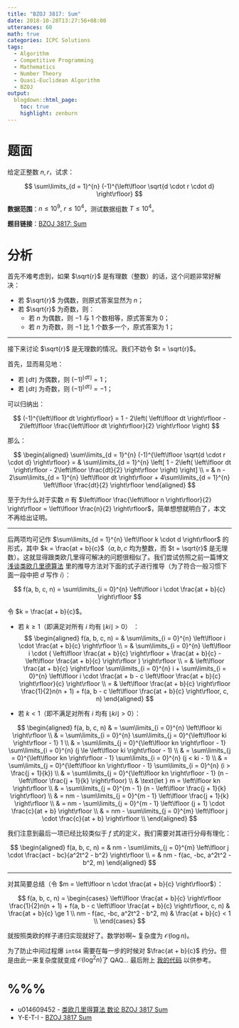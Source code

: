 ```yaml
---
title: "BZOJ 3817: Sum"
date: 2018-10-28T13:27:56+08:00
utterances: 60
math: true
categories: ICPC Solutions
tags:
  - Algorithm
  - Competitive Programming
  - Mathematics
  - Number Theory
  - Quasi-Euclidean Algorithm
  - BZOJ
output:
  blogdown::html_page:
    toc: true
    highlight: zenburn
---
```


# 题面

给定正整数 $n, r$，试求：

$$
\sum\limits_{d = 1}^{n} (-1)^{\left\lfloor \sqrt{d \cdot r \cdot d} \right\rfloor}
$$

**数据范围**：$n \le 10^9, \ r \le 10^4$，测试数据组数 $T \le 10^4$。

**题目链接**：[BZOJ 3817: Sum](https://darkbzoj.tk/problem/3817)

# 分析

首先不难考虑到，如果 $\sqrt{r}$ 是有理数（整数）的话，这个问题非常好解决：

- 若 $\sqrt{r}$ 为偶数，则原式答案显然为 $n$；
- 若 $\sqrt{r}$ 为奇数，则：
  - 若 $n$ 为偶数，则 $-1$ 与 $1$ 个数相等，原式答案为 $0$；
  - 若 $n$ 为奇数，则 $-1$ 比 $1$ 个数多一个，原式答案为 $1$；

---

接下来讨论 $\sqrt{r}$ 是无理数的情况。我们不妨令 $t = \sqrt{r}$。

首先，显而易见地：

- 若 $\left\lfloor dt \right\rfloor$ 为偶数，则 $(-1)^{\left\lfloor dt \right\rfloor} = 1$；
- 若 $\left\lfloor dt \right\rfloor$ 为奇数，则 $(-1)^{\left\lfloor dt \right\rfloor} = -1$；

可以归纳出：

$$
(-1)^{\left\lfloor dt \right\rfloor} = 1 - 2\left( \left\lfloor dt \right\rfloor - 2\left\lfloor \frac{\left\lfloor dt \right\rfloor}{2} \right\rfloor \right)
$$

那么：

$$
\begin{aligned}
\sum\limits_{d = 1}^{n} (-1)^{\left\lfloor \sqrt{d \cdot r \cdot d} \right\rfloor}
= & \sum\limits_{d = 1}^{n} \left[ 1 - 2\left( \left\lfloor dt \right\rfloor - 2\left\lfloor \frac{dt}{2} \right\rfloor \right) \right] \\
= & n - 2\sum\limits_{d = 1}^{n} \left\lfloor dt \right\rfloor + 4\sum\limits_{d = 1}^{n} \left\lfloor \frac{dt}{2} \right\rfloor
\end{aligned}
$$

至于为什么对于实数 $n$ 有 $\left\lfloor \frac{\left\lfloor n \right\rfloor}{2} \right\rfloor = \left\lfloor \frac{n}{2} \right\rfloor$，简单想想就明白了，本文不再给出证明。

---

后两项均可记作 $\sum\limits_{d = 1}^{n} \left\lfloor k \cdot d \right\rfloor$ 的形式，其中 $k = \frac{at + b}{c}$（$a, b, c$ 均为整数，而 $t = \sqrt{r}$ 是无理数）。这就显得跟类欧几里得可解决的问题很相似了。我们尝试仿照之前一篇博文 [浅谈类欧几里德算法](https://codgician.me/zh-hans/posts/2018/10/quasi-euclidean-algorithm/) 里的推导方法对下面的式子进行推导（为了符合一般习惯下面一段中把 $d$ 写作 $i$）：

$$
f(a, b, c, n) = \sum\limits_{i = 0}^{n} \left\lfloor i \cdot \frac{at + b}{c} \right\rfloor
$$

令 $k = \frac{at + b}{c}$。

- 若 $k \ge1$（即满足对所有 $i$ 均有 $\left\lfloor ki \right\rfloor > 0$） ：
  $$
  \begin{aligned}
  f(a, b, c, n) = & \sum\limits_{i = 0}^{n} \left\lfloor i \cdot \frac{at + b}{c} \right\rfloor \\
  = & \sum\limits_{i = 0}^{n} \left\lfloor i \cdot ( \left\lfloor \frac{at + b}{c} \right\rfloor + \frac{at + b}{c} - \left\lfloor \frac{at + b}{c} \right\rfloor ) \right\rfloor \\
  = & \left\lfloor \frac{at + b}{c} \right\rfloor \sum\limits_{i = 0}^{n} i + \sum\limits_{i = 0}^{n} \left\lfloor i \cdot \frac{at + b - c \left\lfloor \frac{at + b}{c} \right\rfloor}{c} \right\rfloor \\
  = & \left\lfloor \frac{at + b}{c} \right\rfloor \frac{1}{2}n(n + 1) + f(a, b - c \left\lfloor \frac{at + b}{c} \right\rfloor, c, n)
  \end{aligned}
  $$

 - 若 $k < 1$（即不满足对所有 $i$ 均有 $\left\lfloor ki \right\rfloor > 0$）：
  
  $$
  \begin{aligned}
  f(a, b, c, n) & = \sum\limits_{i = 0}^{n} \left\lfloor ki \right\rfloor \\
  & = \sum\limits_{i = 0}^{n} \sum\limits_{j = 0}^{\left\lfloor ki \right\rfloor - 1} 1 \\
  & = \sum\limits_{j = 0}^{\left\lfloor kn \right\rfloor - 1} \sum\limits_{i = 0}^{n} (j \le \left\lfloor ki \right\rfloor - 1) \\
  & = \sum\limits_{j = 0}^{\left\lfloor kn \right\rfloor - 1} \sum\limits_{i = 0}^{n} (j < ki - 1) \\
  & = \sum\limits_{j = 0}^{\left\lfloor kn \right\rfloor - 1} \sum\limits_{i = 0}^{n} (i > \frac{j + 1}{k}) \\
  & = \sum\limits_{j = 0}^{\left\lfloor kn \right\rfloor - 1} (n - \left\lfloor \frac{j + 1}{k} \right\rfloor) \\
  & \text{let } m = \left\lfloor kn \right\rfloor \\
  & = \sum\limits_{j = 0}^{m - 1} (n - \left\lfloor \frac{j + 1}{k} \right\rfloor) \\
  & = nm - \sum\limits_{j = 0}^{m - 1} \left\lfloor \frac{j + 1}{k} \right\rfloor \\
  & = nm - \sum\limits_{j = 0}^{m - 1} \left\lfloor (j + 1) \cdot \frac{c}{at + b} \right\rfloor \\
  & = nm - \sum\limits_{j = 0}^{m} \left\lfloor j \cdot \frac{c}{at + b} \right\rfloor \\
  \end{aligned}
$$

我们注意到最后一项已经比较类似于 $f$ 式的定义，我们需要对其进行分母有理化：

$$
\begin{aligned}
f(a, b, c, n) = & nm - \sum\limits_{j = 0}^{m} \left\lfloor j \cdot \frac{act - bc}{a^2t^2 - b^2} \right\rfloor \\
= & nm - f(ac, -bc, a^2t^2 - b^2, m)
\end{aligned}
$$

---

对其简要总结（令 $m = \left\lfloor n \cdot \frac{at + b}{c} \right\rfloor$）：

$$
f(a, b, c, n) =
\begin{cases}
\left\lfloor \frac{at + b}{c} \right\rfloor \frac{1}{2}n(n + 1) + f(a, b - c \left\lfloor \frac{at + b}{c} \right\rfloor, c, n) & \frac{at + b}{c} \ge 1 \\
nm - f(ac, -bc, a^2t^2 - b^2, m) & \frac{at + b}{c} < 1 \\
\end{cases}
$$

就按照类欧的样子递归实现就好了。数学妙啊~ 复杂度为 $\mathcal{O}(\log{n})$。

为了防止中间过程爆 `int64` 需要在每一步的时候对 $\frac{at + b}{c}$ 约分。但是由此一来复杂度就变成 $\mathcal{O}(\log^2{n})$了 QAQ... 最后附上 [我的代码](https://github.com/codgician/Competitive-Programming/blob/master/BZOJ/3817/quasi_euclidean.cpp) 以供参考。
 
# %%%

- u014609452 - [类欧几里得算法 数论 BZOJ 3817 Sum](https://blog.csdn.net/u014609452/article/details/52343533)
- Y-E-T-I - [BZOJ 3817 Sum](https://www.cnblogs.com/Y-E-T-I/p/8435828.html)
